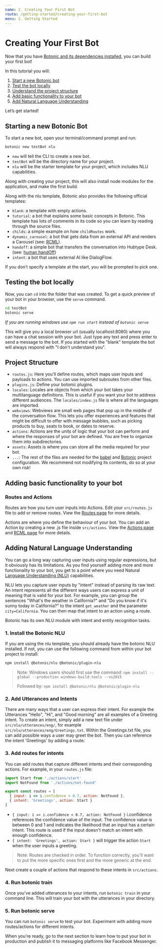```yaml
---
name: 2. Creating Your First Bot
route: /getting-started/creating-your-first-bot
menu: 2. Getting Started
---
```




# **Creating Your First Bot**

Now that you have [Botonic and its dependencies installed](/getting-started/installation), you can build your first bot!

In this tutorial you will:

1. [Start a new Botonic bot](#starting-a-new-botonic-bot)
2. [Test the bot locally](#testing-the-bot-locally)
3. [Understand the project structure](#project-structure)
4. [Add basic functionality to your bot](#adding-basic-functionality-to-your-bot)
5. [Add Natural Language Understanding](#adding-natural-language-understanding)

Let’s get started!

## Starting a new Botonic Bot

To start a new bot, open your terminal/command prompt and run:

```bash
botonic new testBot nlu
```

- `new` will tell the CLI to create a new bot.
- `testBot` will be the directory name for your project.
- `nlu` will be the starter template for your project, which includes NLU capabilities.

Along with creating your project, this will also install node modules for the application, and make the first build.

Along with the nlu template, Botonic also provides the following official templates:

- `blank`: a template with empty actions.
- `tutorial`: a bot that explains some basic concepts in Botonic. This template has lots of comments in its code so you can learn by reading through the source files.
- `childs`: a simple example on how `childRoutes` work.
- `dynamic_carousel`: a bot that gets data from an external API and renders a Carousel (see: [RCML](/main-concepts/rich-conversational-markup-language)).
- `handoff`: a simple bot that transfers the conversation into Hubtype Desk. (see: [human handOff](/tutorials-and-examples/human-handoff))
- `intent`: a bot that uses external AI like DialogFlow.

If you don’t specify a template at the start, you will be prompted to pick one.

## Testing the bot locally

Now, you can `cd` into the folder that was created. To get a quick preview of your bot in your browser, use the `serve` command.

```bash
cd testBot
botonic serve
```

_If you are running windows use `npm run start` instead of `botonic serve`_

This will give you a local browser url (usually localhost:8080) where you can have a chat session with your bot. Just type any text and press enter to send a message to the bot. If you started with the "blank" template the bot will always respond with "I don't understand you".

## Project Structure

- `routes.js`: Here you'll define routes, which maps user inputs and payloads to actions. You can use imported subroutes from other files.
- `plugins.js`: Define your botonic plugins.
- `locales`: Locales are objects from which your bot takes your multilanguage definitions. This is useful if you want your bot to address different audiences. The `locales/index.js` file is where all the languages are imported.
- `webviews`: Webviews are small web pages that pop up in the middle of the conversation flow. This lets you offer experiences and features that might be difficult to offer with message bubbles, such as picking products to buy, seats to book, or dates to reserve.
- `actions`: Actions are the units of logic that your bot can perform and where the responses of your bot are defined. You are free to organize them into subdirectories.
- `assets`: Assets is where you can store all the media required for your bot.
- `...`: The rest of the files are needed for the [babel](https://babeljs.io/) and [Botonic](https://github.com/hubtype/botonic) project configuration. We recommend not modifying its contents, do so at your own risk!

## Adding basic functionality to your bot

### Routes and Actions

Routes are how you turn user inputs into Actions. Edit your `src/routes.js` file to add or remove routes. View the [Routes page](/main-concepts/routes) for more details.

Actions are where you define the behaviour of your bot. You can add an Action by creating a new .js file inside `src/actions`. View the [Actions page](/main-concepts/actions) and [RCML page](/main-concepts/rich-conversational-markup-language) for more details.


## Adding Natural Language Understanding

You can go a long way capturing user inputs using regular expressions, but it obviously has its limitations. As you find yourself adding more and more functionality to your bot, you get to a point where you need Natural [Language Understanding (NLU)](/main-concepts/nlu) capabilities.

NLU lets you capture user inputs by "intent" instead of parsing its raw text. An intent represents all the different ways users can express a unit of meaning that is valid for your bot. For example, you can group the sentences "What's the weather in California?" and "Do you know if it's sunny today in California?" to the intent `get_weather` and the parameter `city=California`. You can then map that intent to an action using a route.

Botonic has its own NLU module with intent and entity recognition tasks.

### 1. Install the Botonic NLU
If you are using the nlu template, you should already have the botonic NLU installed.
If not, you can use the following command from within your bot project to install:

```bash
npm install @botonic/nlu @botonic/plugin-nlu 
```
> Note: Windows users should first use the command:
> `npm install --global --production windows-build-tools --vs2015`
>
>Followed by: `npm install @botonic/nlu @botonic/plugin-nlu `

### 2. Add Utterances and Intents
There are many ways that a user can express their intent. For example the Utterances "Hello", "Hi", and "Good morning" are all examples
of a Greeting intent. 
To create an intent, simply add a new text file under `src/nlu/utterances/eng/`, for example `src/nlu/utterances/eng/Greetings.txt`.
Within the Greetings.txt file, you can add possible ways a user may greet the bot. Then you can reference the intent 'Greetings' by adding a route:

### 3. Add routes for intents

You can add routes that capture different intents and their corresponding actions. For example, in your `routes.js` file:

```javascript
import Start from './actions/start'
import NotFound from './actions/not-found'

export const routes = [
  { input: i => i.confidence < 0.7, action: NotFound },
  { intent: 'Greetings', action: Start }
]
```

- `{ input: i => i.confidence < 0.7, action: NotFound }` i.confidence references the confidence value of the input. The confidence value is 
between 0 and 1 and indicates the likelihood that an input has a certain intent. This route is used if the input doesn't match an intent with enough confidence.
- `{ intent: 'Greetings', action: Start }` will trigger the action `Start` when the user inputs a greeting.

>Note: Routes are checked in order. To function correctly, you'll want to put the more specific ones first and the more generic at the end.

Next create a couple of actions that respond to these intents in `src/actions`.

### 4. Run botonic train
Once you've added utterances to your intents, run `botonic train` in your command line. This will train your bot with the utterances in your directory.

### 5. Run botonic serve
You can run `botonic serve` to test your bot. 
Experiment with adding more routes/actions for different intents. 

When you're ready, go to the next section to learn how to put your bot in production and publish it to messaging platforms like Facebook Messenger.

<NextButton title='Deploying' href='/getting-started/deploying' />
<PrevButton title="Installation" href="/getting-started/installation" />